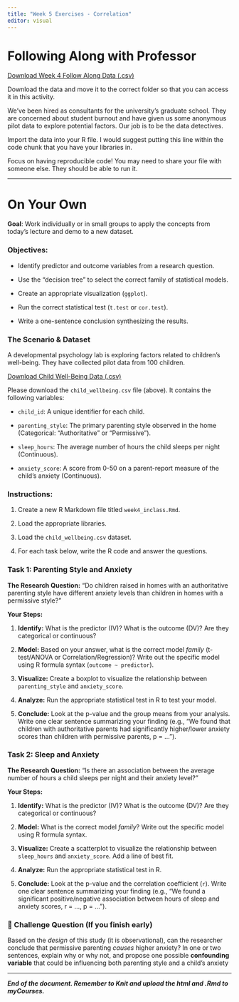 ```yaml
---
title: "Week 5 Exercises - Correlation"
editor: visual
---
```


# Following Along with Professor

<a href="/files/data/wk4-inf.csv" download="wk4-inf.csv">Download Week 4 Follow Along Data (.csv)</a>

Download the data and move it to the correct folder so that you can access it in this activity.

We've been hired as consultants for the university's graduate school. They are concerned about student burnout and have given us some anonymous pilot data to explore potential factors. Our job is to be the data detectives.

Import the data into your R file. I would suggest putting this line within the code chunk that you have your libraries in.

Focus on having reproducible code! You may need to share your file with someone else. They should be able to run it.

------------------------------------------------------------------------

# On Your Own

**Goal**: Work individually or in small groups to apply the concepts from today's lecture and demo to a new dataset.

### Objectives:

-   Identify predictor and outcome variables from a research question.

-   Use the "decision tree" to select the correct family of statistical models.

-   Create an appropriate visualization (`ggplot`).

-   Run the correct statistical test (`t.test` or `cor.test`).

-   Write a one-sentence conclusion synthesizing the results.

### The Scenario & Dataset

A developmental psychology lab is exploring factors related to children's well-being. They have collected pilot data from 100 children.

<a href="/files/data/child_wellbeing.csv" download="child_wellbeing.csv">Download Child Well-Being Data (.csv)</a>

Please download the `child_wellbeing.csv` file (above). It contains the following variables:

-   `child_id`: A unique identifier for each child.

-   `parenting_style`: The primary parenting style observed in the home (Categorical: "Authoritative" or "Permissive").

-   `sleep_hours`: The average number of hours the child sleeps per night (Continuous).

-   `anxiety_score`: A score from 0-50 on a parent-report measure of the child's anxiety (Continuous).

### Instructions:

1.  Create a new R Markdown file titled `week4_inclass.Rmd`.

2.  Load the appropriate libraries.

3.  Load the `child_wellbeing.csv` dataset.

4.  For each task below, write the R code and answer the questions.

### Task 1: Parenting Style and Anxiety

**The Research Question:** "Do children raised in homes with an authoritative parenting style have different anxiety levels than children in homes with a permissive style?"

**Your Steps:**

1.  **Identify:** What is the predictor (IV)? What is the outcome (DV)? Are they categorical or continuous?

2.  **Model:** Based on your answer, what is the correct model *family* (t-test/ANOVA or Correlation/Regression)? Write out the specific model using R formula syntax (`outcome ~ predictor`).

3.  **Visualize:** Create a boxplot to visualize the relationship between `parenting_style` and `anxiety_score`.

4.  **Analyze:** Run the appropriate statistical test in R to test your model.

5.  **Conclude:** Look at the p-value and the group means from your analysis. Write one clear sentence summarizing your finding (e.g., "We found that children with authoritative parents had significantly higher/lower anxiety scores than children with permissive parents, p = ...").

### Task 2: Sleep and Anxiety

**The Research Question:** "Is there an association between the average number of hours a child sleeps per night and their anxiety level?"

**Your Steps:**

1.  **Identify:** What is the predictor (IV)? What is the outcome (DV)? Are they categorical or continuous?

2.  **Model:** What is the correct model *family*? Write out the specific model using R formula syntax.

3.  **Visualize:** Create a scatterplot to visualize the relationship between `sleep_hours` and `anxiety_score`. Add a line of best fit.

4.  **Analyze:** Run the appropriate statistical test in R.

5.  **Conclude:** Look at the p-value and the correlation coefficient (`r`). Write one clear sentence summarizing your finding (e.g., "We found a significant positive/negative association between hours of sleep and anxiety scores, r = ..., p = ...").

### 🤔 Challenge Question (If you finish early)

Based on the *design* of this study (it is observational), can the researcher conclude that permissive parenting *causes* higher anxiety? In one or two sentences, explain why or why not, and propose one possible **confounding variable** that could be influencing both parenting style and a child's anxiety

------------------------------------------------------------------------

***End of the document. Remember to Knit and upload the html and .Rmd to myCourses.***
